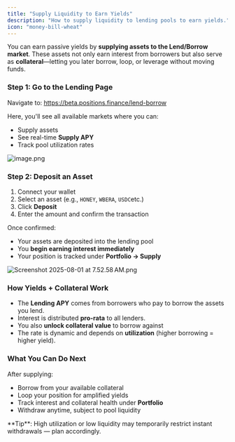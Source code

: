 ```yaml
---
title: "Supply Liquidity to Earn Yields"
description: "How to supply liquidity to lending pools to earn yields."
icon: "money-bill-wheat"
---
```


You can earn passive yields by **supplying assets to the Lend/Borrow market**. These assets not only earn interest from borrowers but also serve as **collateral**—letting you later borrow, loop, or leverage without moving funds.

### Step 1: Go to the Lending Page

Navigate to: https://beta.positions.finance/lend-borrow

Here, you'll see all available markets where you can:

- Supply assets
- See real-time **Supply APY**
- Track pool utilization rates

![image.png](/images/image.png)

### Step 2: Deposit an Asset

1. Connect your wallet
2. Select an asset (e.g., `HONEY`, `WBERA`, `USDC`etc.)
3. Click **Deposit**
4. Enter the amount and confirm the transaction

Once confirmed:

- Your assets are deposited into the lending pool
- You **begin earning interest immediately**
- Your position is tracked under **Portfolio → Supply**

![Screenshot 2025-08-01 at 7.52.58 AM.png](/images/Screenshot2025-08-01at7.52.58AM.png)

### How Yields \+ Collateral Work

- The **Lending APY** comes from borrowers who pay to borrow the assets you lend.
- Interest is distributed **pro-rata** to all lenders.
- You also **unlock collateral value** to borrow against
- The rate is dynamic and depends on **utilization** (higher borrowing = higher yield).

### What You Can Do Next

After supplying:

- Borrow from your available collateral
- Loop your position for amplified yields
- Track interest and collateral health under **Portfolio**
- Withdraw anytime, subject to pool liquidity

<Warning>
  **Tip**: High utilization or low liquidity may temporarily restrict instant withdrawals — plan accordingly.
</Warning>